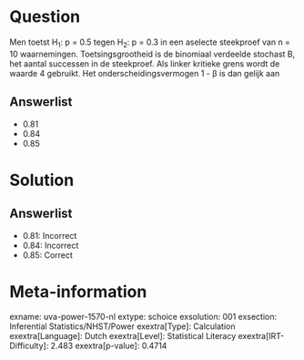 Question
========

Men toetst H~1~: p = 0.5 tegen H~2~: p = 0.3 in een aselecte steekproef
van n = 10 waarnemingen. Toetsingsgrootheid is de binomiaal verdeelde
stochast B, het aantal successen in de steekproef. Als linker kritieke
grens wordt de waarde 4 gebruikt. Het onderscheidingsvermogen 1 - β is
dan gelijk aan

Answerlist
----------

* 0.81
* 0.84
* 0.85

Solution
========

Answerlist
----------

* 0.81: Incorrect
* 0.84: Incorrect
* 0.85: Correct

Meta-information
================
exname: uva-power-1570-nl
extype: schoice
exsolution: 001
exsection: Inferential Statistics/NHST/Power
exextra[Type]: Calculation
exextra[Language]: Dutch
exextra[Level]: Statistical Literacy
exextra[IRT-Difficulty]: 2.483
exextra[p-value]: 0.4714

